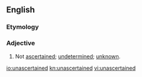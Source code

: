==English==

===Etymology===
{{prefix|un|ascertained}}

===Adjective===
{{en-adj}}
# Not [[ascertained]]; [[undetermined]]; [[unknown]].

[[io:unascertained]]
[[kn:unascertained]]
[[vi:unascertained]]